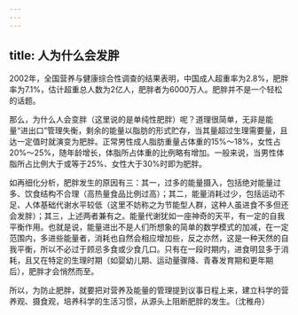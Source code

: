 ```yaml
---
---
---
```

title: 人为什么会发胖
---




2002年，全国营养与健康综合性调查的结果表明，中国成人超重率为2.8%，肥胖率为7.1%，估计超重总人数为2亿人，肥胖者为6000万人。肥胖并不是一个轻松的话题。

那么，为什么人会变胖（这里说的是单纯性肥胖）呢？道理很简单，无非是能量“进出口”管理失衡，剩余的能量以脂肪的形式贮存，当其量超过生理需要量，且达一定值时就演变为肥胖。正常男性成人脂肪重量占体重的15%～18%，女性占20%～25%，随年龄增长，体脂所占体重的比例略有增加。一般来说，当男性体脂所占比例大于或等于25%、女性大于30%时即为肥胖。

如再细化分析，肥胖发生的原因有三：其一，过多的能量摄入，包括绝对能量过多、饮食结构不合理（高热量食品比例过高）；其二，能量消耗过少，包括运动不足、人体基础代谢水平较低（这里不妨称之为节能型人群，这种人虽进食不多但还会发胖）；其三，上述两者兼有之。能量代谢犹如一座神奇的天平，有一定的自我平衡作用。也就是说，能量进出不是人们所想象的简单的数学模式的加减，在一定范围内，多进些能量者，消耗也自然会相应增加些，反之亦然，这是一种天然的自我平衡，所以不必过于顾忌多食或少食几口。只有在一段时期内，进食明显多于消耗，且又在特定的生理时期（如婴幼儿期、运动量骤降、青春发育期和更年期后），肥胖才会悄然而至。

所以，为防止肥胖，就要把对营养及能量的管理提到议事日程上来，建立科学的营养观、摄食观，培养科学的生活习惯，从源头上阻断肥胖的发生。（沈稚舟）